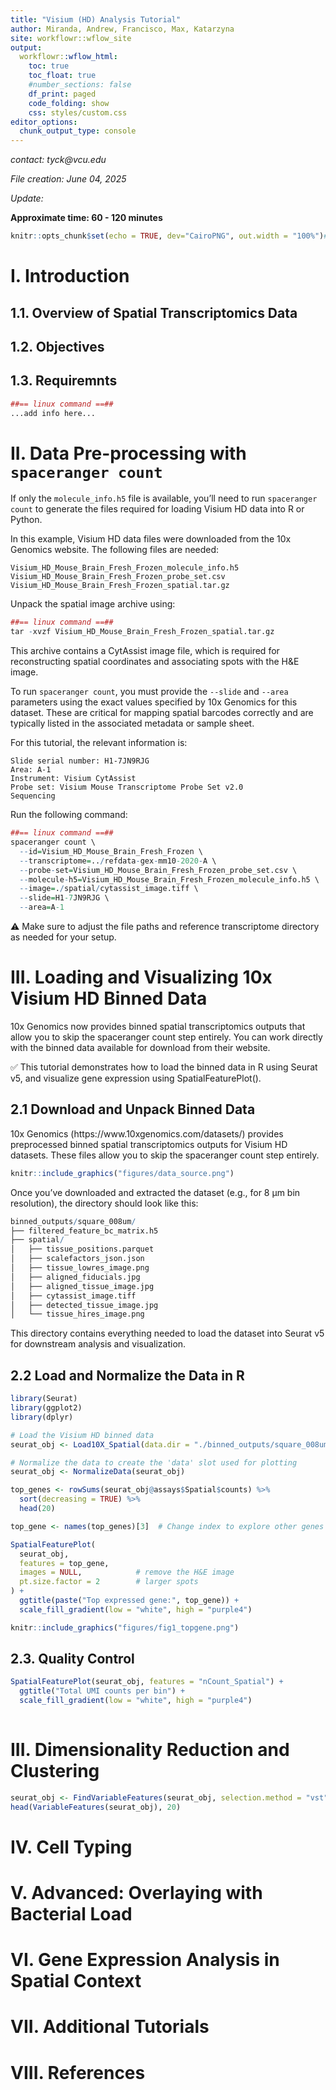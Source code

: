 ```yaml
---
title: "Visium (HD) Analysis Tutorial"
author: Miranda, Andrew, Francisco, Max, Katarzyna
site: workflowr::wflow_site
output:
  workflowr::wflow_html:
    toc: true
    toc_float: true
    #number_sections: false
    df_print: paged
    code_folding: show
    css: styles/custom.css
editor_options:
  chunk_output_type: console
---
```


*contact: tyck@vcu.edu*

*File creation: June 04, 2025*  

*Update: * 

**Approximate time: 60 - 120 minutes**

```r
knitr::opts_chunk$set(echo = TRUE, dev="CairoPNG", out.width = "100%")#, cache=TRUE)
```

# I. Introduction

<!-- Follow this as an example of what I want this to be: https://github.com/yezhengSTAT/CUTTag_tutorial/blob/master/analysis/index.Rmd -->

## 1.1. Overview of Spatial Transcriptomics Data


## 1.2. Objectives

<!-- Max -->

## 1.3. Requiremnts 

<!-- Andrew: discuss all the step for spaceranger installation on a local computer 
Update mouse info to a sample you are working with
-->


```r
##== linux command ==##
...add info here...
```




# II. Data Pre-processing with `spaceranger count`

If only the `molecule_info.h5` file is available, you'll need to run `spaceranger count` to generate the files required for loading Visium HD data into R or Python.

In this example, Visium HD data files were downloaded from the 10x Genomics website. The following files are needed:

```
Visium_HD_Mouse_Brain_Fresh_Frozen_molecule_info.h5
Visium_HD_Mouse_Brain_Fresh_Frozen_probe_set.csv
Visium_HD_Mouse_Brain_Fresh_Frozen_spatial.tar.gz
```

Unpack the spatial image archive using:

```r
##== linux command ==##
tar -xvzf Visium_HD_Mouse_Brain_Fresh_Frozen_spatial.tar.gz
```

This archive contains a CytAssist image file, which is required for reconstructing spatial coordinates and associating spots with the H&E image.

To run `spaceranger count`, you must provide the `--slide` and `--area` parameters using the exact values specified by 10x Genomics for this dataset. These are critical for mapping spatial barcodes correctly and are typically listed in the associated metadata or sample sheet.

For this tutorial, the relevant information is:

```
Slide serial number: H1-7JN9RJG
Area: A-1
Instrument: Visium CytAssist
Probe set: Visium Mouse Transcriptome Probe Set v2.0
Sequencing
```

Run the following command:

```r
##== linux command ==##
spaceranger count \
  --id=Visium_HD_Mouse_Brain_Fresh_Frozen \
  --transcriptome=../refdata-gex-mm10-2020-A \
  --probe-set=Visium_HD_Mouse_Brain_Fresh_Frozen_probe_set.csv \
  --molecule-h5=Visium_HD_Mouse_Brain_Fresh_Frozen_molecule_info.h5 \
  --image=./spatial/cytassist_image.tiff \
  --slide=H1-7JN9RJG \
  --area=A-1
```
⚠️ Make sure to adjust the file paths and reference transcriptome directory as needed for your setup.

# III. Loading and Visualizing 10x Visium HD Binned Data

10x Genomics now provides binned spatial transcriptomics outputs that allow you to skip the spaceranger count step entirely. You can work directly with the binned data available for download from their website.

✅ This tutorial demonstrates how to load the binned data in R using Seurat v5, and visualize gene expression using SpatialFeaturePlot().

## 2.1 Download and Unpack Binned Data

10x Genomics (https://www.10xgenomics.com/datasets/) provides preprocessed binned spatial transcriptomics outputs for Visium HD datasets. These files allow you to skip the spaceranger count step entirely.

```r
knitr::include_graphics("figures/data_source.png")
```


Once you've downloaded and extracted the dataset (e.g., for 8 µm bin resolution), the directory should look like this:

```r
binned_outputs/square_008um/
├── filtered_feature_bc_matrix.h5
├── spatial/
│   ├── tissue_positions.parquet
│   ├── scalefactors_json.json
│   ├── tissue_lowres_image.png
│   ├── aligned_fiducials.jpg
│   ├── aligned_tissue_image.jpg
│   ├── cytassist_image.tiff
│   ├── detected_tissue_image.jpg
│   └── tissue_hires_image.png

```
This directory contains everything needed to load the dataset into Seurat v5 for downstream analysis and visualization.

## 2.2 Load and Normalize the Data in R

```r
library(Seurat)
library(ggplot2)
library(dplyr)

# Load the Visium HD binned data
seurat_obj <- Load10X_Spatial(data.dir = "./binned_outputs/square_008um/")

# Normalize the data to create the 'data' slot used for plotting
seurat_obj <- NormalizeData(seurat_obj)

top_genes <- rowSums(seurat_obj@assays$Spatial$counts) %>%
  sort(decreasing = TRUE) %>%
  head(20)

top_gene <- names(top_genes)[3]  # Change index to explore other genes

SpatialFeaturePlot(
  seurat_obj,
  features = top_gene,
  images = NULL,            # remove the H&E image
  pt.size.factor = 2        # larger spots
) +
  ggtitle(paste("Top expressed gene:", top_gene)) +
  scale_fill_gradient(low = "white", high = "purple4")

```


```r
knitr::include_graphics("figures/fig1_topgene.png")
```


<!--  [**Figure 1. Visualization of Top Expressed Gene.** Example visualization of a highly expressed gene across spatial bins, displayed using **a single-color gradient** ranging from white to a saturated hue. This approach highlights spatial expression patterns while maintaining sensitivity to low-abundance signals.](figures/fig1_topgene.png). -->

## 2.3. Quality Control

<!-- Francisco: describe the statistics and show some plots for Visium HD -->

```r
SpatialFeaturePlot(seurat_obj, features = "nCount_Spatial") +
  ggtitle("Total UMI counts per bin") +
  scale_fill_gradient(low = "white", high = "purple4")
  
```



# III. Dimensionality Reduction and Clustering


```r
seurat_obj <- FindVariableFeatures(seurat_obj, selection.method = "vst", nfeatures = 2000)
head(VariableFeatures(seurat_obj), 20)
```

# IV. Cell Typing

# V. Advanced: Overlaying with Bacterial Load

<!-- Miranda: -->
<!-- describe the statistics and show some plots for Visium -->
<!-- describe how bacterial spots are identified and visualized -->

# VI. Gene Expression Analysis in Spatial Context


# VII. Additional Tutorials 


# VIII. References







